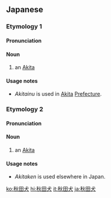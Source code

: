 ==Japanese==

===Etymology 1===
{{ja-kanjitab|あき|た|いぬ|yomi=k}}
{{wikipedia|lang=ja}}
{{compound|ja|秋田|犬|t1=[[Akita]]|t2=[[dog]]|tr2=inu|sort=あきたいぬ}}

====Pronunciation====
{{ja-pron|acc=3|acc2=h|y=k|あきたいぬ|dev=2}}

====Noun====
{{ja-noun|^あきたいぬ}}

# an [[Akita]] {{gloss|Japanese dog breed}}

====Usage notes====
* ''Akitainu'' is used in [[Akita]] [[prefecture|Prefecture]].

{{topics|ja|Dogs|sort=あきたいぬ}}

===Etymology 2===
{{ja-kanjitab|あき|た|けん}}
{{compound|ja|秋田|犬|t1=[[Akita]]|t2=[[dog]]|tr2=ken|sort=あきたけん}}

====Pronunciation====
{{ja-pron|acc=h|dev=2|あきたいぬ}}

====Noun====
{{ja-noun|^あきたけん}}

# an [[Akita]] {{gloss|Japanese dog breed}}

====Usage notes====
* ''Akitaken'' is used elsewhere in Japan.

[[ko:秋田犬]]
[[hi:秋田犬]]
[[it:秋田犬]]
[[ja:秋田犬]]